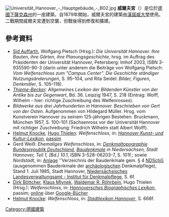 [[File:Universität_Hannover_-_Hauptgebäude_-_B02.jpg|thumb]]
'''威爾夫宮'''（{{lang-de|Welfenschloss}}）是位於[[德國|德國]][[下薩克森州|下薩克森州]]的一座建築。自1879年開始，威爾夫宮的建築由[[漢諾威大學|漢諾威大學]]使用。二戰期間威爾夫宮遭到空襲，但戰後得到修復和擴建。
== 參考資料 ==
* [[Sid_Auffarth|Sid Auffarth]], Wolfgang Pietsch (Hrsg.): ''Die Universität Hannover. Ihre Bauten, ihre Gärten, ihre Planungsgeschichte'', hrsg. im Auftrag des Präsidenten der Universität Hannover, Petersberg: Imhof 2003, ISBN 3-935590-90-3 (darin unter anderem die Beiträge von Wolfgang Pietsch: ''Vom Welfenschloss zum "Campus Center". Die Geschichte ständiger Nutzungsänderungen'', S. 95–104, und Rita Seidel: ''Bilder, Figuren, Denkmäler'', S. 105–118).
* ''[[Thieme-Becker|Thieme-Becker]]: Allgemeines Lexikon der Bildenden Künstler von der Antike bis zur Gegenwart'', Bd. 36. Leipzig 1947, S. 218 (Eintrag: Wolff, Wilhelm - hier: richtige Zuschreibung des Welfenrosses).
* ''Bildwerke aus drei Jahrhunderten in Hannover. Beschrieben von Gert von der Osten''. Aufgenommen von Hildegard Müller. Hrsg. vom Kunstverein Hannover zu seinem 125-jährigen Bestehen. Bruckmann, München 1957, S. 100–101 (Sachsenross vor der Universität Hannover mit richtiger Zuschreibung: Friedrich Wilhelm statt Albert Wolff).
* [[Helmut_Knocke|Helmut Knocke]], [[Hugo_Thielen|Hugo Thielen]]: ''Welfenschloss'', in: ''[[Hannover_Kunst-_und_Kultur-Lexikon|Hannover Kunst- und Kultur-Lexikon]]'', [[passim|passim]]
*  Gerd Weiß: ''Ehemaliges Welfenschloss'', in: ''[[Denkmaltopographie_Bundesrepublik_Deutschland|Denkmaltopographie Bundesrepublik Deutschland]], [[Baudenkmal|Baudenkmal]]e in Niedersachsen, Stadt Hannover, Teil 1, [Bd.] 10.1'', ISBN 3-528-06203-7, S. 101f.; sowie ''Nordstadt'', in: [[Addendum|Anlage]] ''Verzeichnis der Baudenkmale gem. § 4 [[Niedersächsisches_Denkmalschutzgesetz|NDSchG]] (ausgenommen Baudenkmale der [[Archäologie|archäologischen]] Denkmalpflege), Stand 1. Juli 1985, Stadt Hannover, [[Niedersächsisches_Landesamt_für_Denkmalpflege|Niedersächsisches Landesverwaltungsamt - Institut für Denkmalpflege]], S. 6f.
* [[Dirk_Böttcher|Dirk Böttcher]], [[Klaus_Mlynek|Klaus Mlynek]], [[Waldemar_R._Röhrbein|Waldemar R. Röhrbein]], Hugo Thielen (Hrsg.): ''Welfenschloss'', in: ''[[Hannoversches_Biographisches_Lexikon|Hannoversches Biographisches Lexikon]]'', passim; [http://books.google.de/books?id=ShneE5mxmEUC&pg=PA16&lpg=PA16&dq=hannoversches+biographisches+lexikon&source=bl&ots=iHuS--PmrN&sig=By8ppVLp8KcsCQs19_J6AsyZ1mA&hl=de&sa=X&ei=6D1NUpbUM4WWswbMxYGwDw&ved=0CDYQ6AEwAQ#v=onepage&q=welfenschloss&f=false online] {{Wayback|url=http://books.google.de/books?id=ShneE5mxmEUC&pg=PA16&lpg=PA16&dq=hannoversches+biographisches+lexikon&source=bl&ots=iHuS--PmrN&sig=By8ppVLp8KcsCQs19_J6AsyZ1mA&hl=de&sa=X&ei=6D1NUpbUM4WWswbMxYGwDw&ved=0CDYQ6AEwAQ#v=onepage&q=welfenschloss&f=false |date=20141217114520 }} über [[Google-Bücher|Google-Bücher]]
* [[Helmut_Knocke|Helmut Knocke]]: ''Welfenschloss'', in: ''[[Stadtlexikon_Hannover|Stadtlexikon Hannover]]'', S. 668f.
{{Commonscat|Welfenschloss (Hannover)}}
[[Category:德國建築|Category:德國建築]]